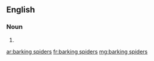 ==English==

===Noun===
{{head|en}}

# {{plural of|barking spider}}

[[ar:barking spiders]]
[[fr:barking spiders]]
[[mg:barking spiders]]